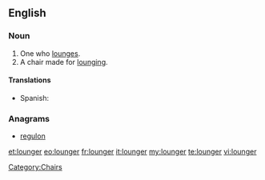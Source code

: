 ==English==

===Noun===
{{en-noun}}

# One who [[lounge]]s.
# A chair made for [[lounge|lounging]].

====Translations====
{{trans-top|chair}}
* Spanish: {{t-|es|tumbona|f}}
{{trans-mid}}
{{trans-bottom}}

===Anagrams===
* [[regulon#English|regulon]]

[[Category:Chairs]]

[[et:lounger]]
[[eo:lounger]]
[[fr:lounger]]
[[it:lounger]]
[[my:lounger]]
[[te:lounger]]
[[vi:lounger]]